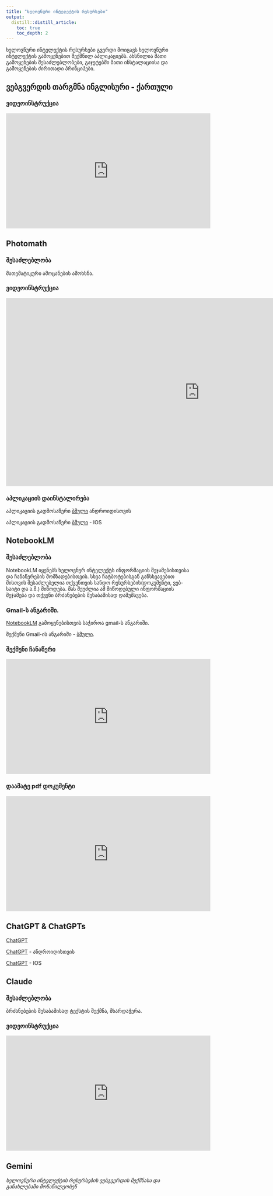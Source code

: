 ```yaml
---
title: "ხელოვნური ინტელექტის რესურსები"
output: 
  distill::distill_article:
    toc: true
    toc_depth: 2
---
```


<script>
  // Prompt for the password
  let password = prompt("Enter the password:");

  // Check the password
  if (password === "tools") {
    // Show the main content for the correct password
    document.querySelector("#ai_tools").style.display = "block";
  } else {
    // If the password is wrong, replace the page content
    document.body.innerHTML = `
      <h1>Access Denied</h1>
      <p>The password you entered is incorrect.</p>
      <p>If you don’t have the password, you can request it by filling out the form below:</p>
      <a href="https://docs.google.com/forms/d/e/1FAIpQLScNSvOziB91CPHvO9YuB2rvGGUo2rvG6TaD8OpYp2ezAXJ6Kg/viewform?usp=header" 
         target="_blank" style="font-size: 1.2em; color: blue;">
         Request Password via Google Form
      </a>
    `;
  }
</script>

<div id="ai_tools" style="display: none;">
  ## Photomath

  აპლიკაცია გამოიყენება მათემატიკური ამოცანების ამოხსნისთვის.

  <iframe width="1060" height="515" src="https://www.youtube.com/embed/er7x11Nbi3I?si=ul1jdlS514IGARwz" title="YouTube video player" frameborder="0" allow="accelerometer; autoplay; clipboard-write; encrypted-media; gyroscope; picture-in-picture; web-share" referrerpolicy="strict-origin-when-cross-origin" allowfullscreen></iframe>

  აპლიკაციის გადმოსაწერი [ბმული](https://play.google.com/store/apps/details?id=com.microblink.photomath&pli=1) ანდროიდისთვის

  აპლიკაციის გადმოსაწერი [ბმული](https://apps.apple.com/us/app/photomath/id919087726) - IOS
</div>

<style>
/* Style for collapsible TOC items */
.toc .collapsible {
  cursor: pointer;
  font-weight: bold;
  display: block;
  margin-bottom: 5px;
}

.toc .nested {
  display: none;
  padding-left: 15px;
}

.toc .collapsible.active + .nested {
  display: block;
}
</style>

<script>
document.addEventListener("DOMContentLoaded", function() {
  // Find all list items in the TOC
  const tocItems = document.querySelectorAll(".toc li");

  // Loop through TOC items to find collapsible ones
  tocItems.forEach((item) => {
    const link = item.querySelector("a");
    if (link && link.getAttribute("href").includes("#")) {
      // Make the current TOC item collapsible
      item.classList.add("collapsible");

      // Find nested items and wrap them
      const nested = item.querySelector("ul");
      if (nested) {
        nested.classList.add("nested");

        // Add click event to toggle visibility
        item.addEventListener("click", function (e) {
          e.stopPropagation();
          item.classList.toggle("active");
        });
      }
    }
  });
});
</script>

ხელოვნური ინტელექტის რესურსები გვერდი მოიცავს ხელოვნური ინტელექტის გამოყენებით შექმნილ აპლიკაციებს. ახსნილია მათი გამოყენების შესაძლებლობები, გაჯეტებში მათი ინსტალაციისა და გამოყენების ძირითადი პრინციპები. 

## ვებგვერდის თარგმნა ინგლისური - ქართული


### ვიდეოინსტრუქცია

<iframe width="560" height="315" src="https://www.youtube.com/embed/n_vHg5bi-T8?si=yIYCSvwmnxmihN3n" title="YouTube video player" frameborder="0" allow="accelerometer; autoplay; clipboard-write; encrypted-media; gyroscope; picture-in-picture; web-share" referrerpolicy="strict-origin-when-cross-origin" allowfullscreen></iframe>

## Photomath 

### შესაძლებლობა
მათემატიკური ამოცანების ამოხსნა.

### ვიდეოინსტრუქცია 

<iframe width="1060" height="515" src="https://www.youtube.com/embed/er7x11Nbi3I?si=ul1jdlS514IGARwz" title="YouTube video player" frameborder="0" allow="accelerometer; autoplay; clipboard-write; encrypted-media; gyroscope; picture-in-picture; web-share" referrerpolicy="strict-origin-when-cross-origin" allowfullscreen></iframe>

### აპლიკაციის დაინსტალირება

აპლიკაციის გადმოსაწერი [ბმული](https://play.google.com/store/apps/details?id=com.microblink.photomath&pli=1) ანდროიდისთვის

აპლიკაციის გადმოსაწერი [ბმული](https://apps.apple.com/us/app/photomath/id919087726) - IOS


## NotebookLM

### შესაძლებლობა

NotebookLM იყენებს ხელოვნურ ინტელექტს ინფორმაციის შეჯამებისთვისა და ჩანაწერების მომზადებისთვის. სხვა ჩატბოტებისგან განსხვავებით მისთვის შესაძლებელია თქვენთვის სანდო რესურსების(დოკუმენტი, ვებ-საიტი და ა.შ.) მიწოდება. მას შეუძლია  ამ მიწოდებული ინფორმაციის შეჯამება და თქვენი ბრძანებების შესაბამისად დამუშავება. 

### Gmail-ს ანგარიში.

[NotebookLM](https://notebooklm.google/) გამოყენებისთვის საჭიროა gmail-ს ანგარიში.

შექმენი Gmail-ის ანგარიში - [ბმული](https://accounts.google.com/lifecycle/steps/signup/name?continue=https://mail.google.com/mail/&ddm=1&dsh=S-1389507543:1737635530355254&ec=GAlAFw&flowEntry=SignUp&flowName=GlifWebSignIn&hl=en&service=mail&TL=AO-GBTdTe3B2d3FsySq-Df_VgkXjmhzntkuExMdQS1epV6-MNGyn8s94vc4MSh9u).


### შექმენი ჩანაწერი 

<iframe width="560" height="315" src="https://www.youtube.com/embed/0fQrhPEDrj4?si=YoWfgLIjEMclPpaf" title="YouTube video player" frameborder="0" allow="accelerometer; autoplay; clipboard-write; encrypted-media; gyroscope; picture-in-picture; web-share" referrerpolicy="strict-origin-when-cross-origin" allowfullscreen></iframe>


### დაამატე pdf დოკუმენტი 

<iframe width="560" height="315" src="https://www.youtube.com/embed/XNazCk4jBm8?si=mm2R1gFo6PD2zqjF" title="YouTube video player" frameborder="0" allow="accelerometer; autoplay; clipboard-write; encrypted-media; gyroscope; picture-in-picture; web-share" referrerpolicy="strict-origin-when-cross-origin" allowfullscreen></iframe>


## ChatGPT & ChatGPTs


[ChatGPT](https://chatgpt.com/)

[ChatGPT](https://play.google.com/store/apps/details?id=com.openai.chatgpt&pcampaignid=pcampaignidMKT-Other-global-all-co-prtnr-py-PartBadge-Mar2515-1) - ანდროიდისთვის

[ChatGPT](https://apps.apple.com/us/app/chatgpt/id6448311069) - IOS



## Claude

### შესაძლებლობა

ბრძანებების შესაბამისად ტექსტის შექმნა, მხარდაჭერა.

### ვიდეოინსტრუქცია

<iframe width="560" height="315" src="https://www.youtube.com/embed/5FRNrADdUgY?si=Q-cqqHoPcDm0N8mY&amp;start=3189" title="YouTube video player" frameborder="0" allow="accelerometer; autoplay; clipboard-write; encrypted-media; gyroscope; picture-in-picture; web-share" referrerpolicy="strict-origin-when-cross-origin" allowfullscreen></iframe>

## Gemini





*ხელოვნური ინტელექტის რესურსების ვებგვერდის შექმნასა და განახლებაში მონაწილეობენ*
